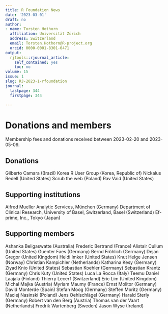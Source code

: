 ```yaml
---
title: R Foundation News
date: '2023-03-01'
draft: no
author:
- name: Torsten Hothorn
  affiliation: Universität Zürich
  address: Switzerland
  email: Torsten.Hothorn@R-project.org
  orcid: 0000-0001-8301-0471
output:
  rjtools::rjournal_article:
    self_contained: yes
    toc: no
volume: 15
issue: 1
slug: RJ-2023-1-rfoundation
journal:
  lastpage: 344
  firstpage: 344

---
```




# Donations and members

Membership fees and donations received between 
2023-02-20 and 2023-05-09.

## Donations


Gilberto Camara (Brazil)
Korea R User Group (Korea, Republic of)
Nickalus Redell (United States)
Scrub the web (Poland)
Rav Vaid (United States)

## Supporting institutions

Alfred Mueller Analytic Services, München (Germany)
Department of Clinical Research, University of Basel, Switzerland, Basel (Switzerland)
Ef-prime, Inc., Tokyo (Japan)

## Supporting members

Ashanka Beligaswatte (Australia)
Frederic Bertrand (France)
Alistair Cullum (United States)
Guenter Faes (Germany)
Bernd Fröhlich (Germany)
Dejan Gregor (United Kingdom)
Heidi Imker (United States)
Knut Helge Jensen (Norway)
Christian Kampichler (Netherlands)
Katharina Kesy (Germany)
Ziyad Knio (United States)
Sebastian Koehler (Germany)
Sebastian Krantz (Germany)
Chris Kuty (United States)
Luca La Rocca (Italy)
Teemu Daniel Laajala (Finland)
Thierry Lecerf (Switzerland)
Eric Lim (United Kingdom)
Michal Majka (Austria)
Myriam Maumy (France)
Ernst Molitor (Germany)
David Monterde (Spain)
Stefan Moog (Germany)
Steffen Moritz (Germany)
Maciej Nasinski (Poland)
Jens Oehlschlägel (Germany)
Harald Sterly (Germany)
Robert van den Berg (Austria)
Thomas van der Vaart (Netherlands)
Fredrik Wartenberg (Sweden)
Jason Wyse (Ireland)


